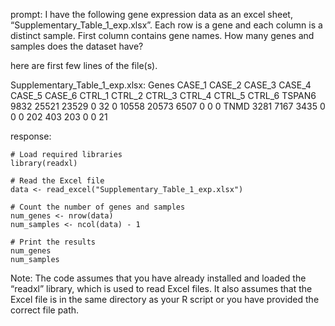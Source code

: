 prompt:
I have the following gene expression data as an excel sheet,  "Supplementary_Table_1_exp.xlsx". Each row is a gene and each column is a distinct sample. First column contains gene names. How many genes and samples does the dataset have?

here are first few lines of the file(s).

Supplementary_Table_1_exp.xlsx:
Genes	CASE_1	CASE_2	CASE_3	CASE_4	CASE_5	CASE_6	CTRL_1	CTRL_2	CTRL_3	CTRL_4	CTRL_5	CTRL_6
TSPAN6	9832	25521	23529	0	32	0	10558	20573	6507	0	0	 0
TNMD	3281	 7167	 3435	0	 0	0	  202	  403	 203	0	0	21


response:
```
# Load required libraries
library(readxl)

# Read the Excel file
data <- read_excel("Supplementary_Table_1_exp.xlsx")

# Count the number of genes and samples
num_genes <- nrow(data)
num_samples <- ncol(data) - 1

# Print the results
num_genes
num_samples
```
Note: The code assumes that you have already installed and loaded the "readxl" library, which is used to read Excel files. It also assumes that the Excel file is in the same directory as your R script or you have provided the correct file path.
